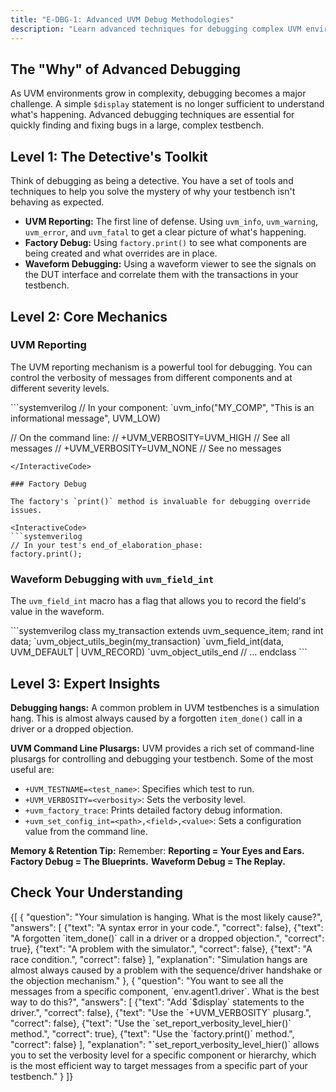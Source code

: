 ```yaml
---
title: "E-DBG-1: Advanced UVM Debug Methodologies"
description: "Learn advanced techniques for debugging complex UVM environments."
---
```



## The "Why" of Advanced Debugging

As UVM environments grow in complexity, debugging becomes a major challenge. A simple `$display` statement is no longer sufficient to understand what's happening. Advanced debugging techniques are essential for quickly finding and fixing bugs in a large, complex testbench.

## Level 1: The Detective's Toolkit

Think of debugging as being a detective. You have a set of tools and techniques to help you solve the mystery of why your testbench isn't behaving as expected.
- **UVM Reporting:** The first line of defense. Using `uvm_info`, `uvm_warning`, `uvm_error`, and `uvm_fatal` to get a clear picture of what's happening.
- **Factory Debug:** Using `factory.print()` to see what components are being created and what overrides are in place.
- **Waveform Debugging:** Using a waveform viewer to see the signals on the DUT interface and correlate them with the transactions in your testbench.

## Level 2: Core Mechanics

### UVM Reporting

The UVM reporting mechanism is a powerful tool for debugging. You can control the verbosity of messages from different components and at different severity levels.

<InteractiveCode>
```systemverilog
// In your component:
`uvm_info("MY_COMP", "This is an informational message", UVM_LOW)

// On the command line:
// +UVM_VERBOSITY=UVM_HIGH // See all messages
// +UVM_VERBOSITY=UVM_NONE // See no messages
```
</InteractiveCode>

### Factory Debug

The factory's `print()` method is invaluable for debugging override issues.

<InteractiveCode>
```systemverilog
// In your test's end_of_elaboration_phase:
factory.print();
```
</InteractiveCode>

### Waveform Debugging with `uvm_field_int`

The `uvm_field_int` macro has a flag that allows you to record the field's value in the waveform.

<InteractiveCode>
```systemverilog
class my_transaction extends uvm_sequence_item;
  rand int data;
  `uvm_object_utils_begin(my_transaction)
    `uvm_field_int(data, UVM_DEFAULT | UVM_RECORD)
  `uvm_object_utils_end
  // ...
endclass
```
</InteractiveCode>

## Level 3: Expert Insights

**Debugging hangs:** A common problem in UVM testbenches is a simulation hang. This is almost always caused by a forgotten `item_done()` call in a driver or a dropped objection.

**UVM Command Line Plusargs:** UVM provides a rich set of command-line plusargs for controlling and debugging your testbench. Some of the most useful are:
- `+UVM_TESTNAME=<test_name>`: Specifies which test to run.
- `+UVM_VERBOSITY=<verbosity>`: Sets the verbosity level.
- `+uvm_factory_trace`: Prints detailed factory debug information.
- `+uvm_set_config_int=<path>,<field>,<value>`: Sets a configuration value from the command line.

**Memory & Retention Tip:** Remember: **Reporting = Your Eyes and Ears.** **Factory Debug = The Blueprints.** **Waveform Debug = The Replay.**

## Check Your Understanding

<Quiz>
  {[
    {
      "question": "Your simulation is hanging. What is the most likely cause?",
      "answers": [
        {"text": "A syntax error in your code.", "correct": false},
        {"text": "A forgotten `item_done()` call in a driver or a dropped objection.", "correct": true},
        {"text": "A problem with the simulator.", "correct": false},
        {"text": "A race condition.", "correct": false}
      ],
      "explanation": "Simulation hangs are almost always caused by a problem with the sequence/driver handshake or the objection mechanism."
    },
    {
      "question": "You want to see all the messages from a specific component, `env.agent1.driver`. What is the best way to do this?",
      "answers": [
        {"text": "Add `$display` statements to the driver.", "correct": false},
        {"text": "Use the `+UVM_VERBOSITY` plusarg.", "correct": false},
        {"text": "Use the `set_report_verbosity_level_hier()` method.", "correct": true},
        {"text": "Use the `factory.print()` method.", "correct": false}
      ],
      "explanation": "`set_report_verbosity_level_hier()` allows you to set the verbosity level for a specific component or hierarchy, which is the most efficient way to target messages from a specific part of your testbench."
    }
  ]}
</Quiz>
